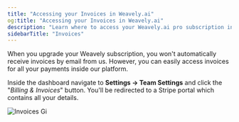 ```yaml
---
title: "Accessing your Invoices in Weavely.ai"
og:title: "Accessing your Invoices in Weavely.ai"
description: "Learn where to access your Weavely.ai pro subscription invoices."
sidebarTitle: "Invoices"
---
```


When you upgrade your Weavely subscription, you won't automatically receive invoices by email from us. However, you can easily access invoices for all your payments inside our platform.

Inside the dashboard navigate to **Settings → Team Settings** and click the "_Billing & Invoices_" button. You'll be redirected to a Stripe portal which contains all your details.

![Invoices Gi](/images/invoices.gif)
